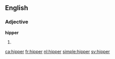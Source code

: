 ==English==

===Adjective===
'''hipper'''
# {{en-comparative of|hip}}

[[ca:hipper]]
[[fr:hipper]]
[[nl:hipper]]
[[simple:hipper]]
[[sv:hipper]]